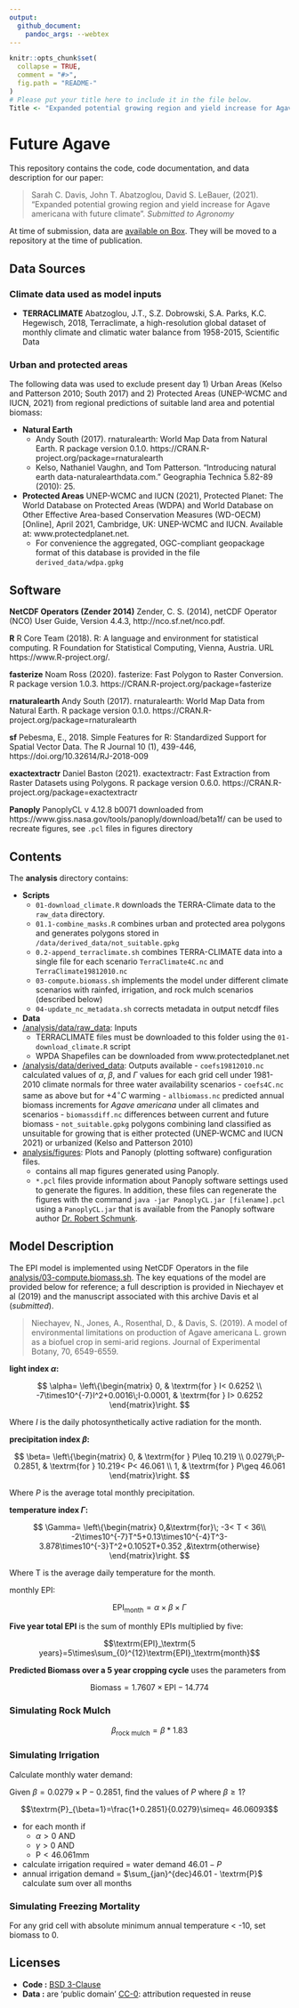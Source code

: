 ```yaml
---
output:
  github_document:
    pandoc_args: --webtex
---
```



```r
knitr::opts_chunk$set(
  collapse = TRUE,
  comment = "#>",
  fig.path = "README-"
)
# Please put your title here to include it in the file below.
Title <- "Expanded potential growing region and yield increase for Agave americana with future climate"
```

# Future Agave

This repository contains the code, code documentation, and data description for our paper:

> Sarah C. Davis, John T. Abatzoglou, David S. LeBauer, (2021). "Expanded potential growing region and yield increase for Agave americana with future climate". _Submitted to Agronomy_

At time of submission, data are [available on Box](https://arizona.box.com/s/kjecv66pe88gtwdw9h20u0yvbw5thzmu). They will be moved to a repository at the time of publication.

## Data Sources

### Climate data used as model inputs

* **TERRACLIMATE** Abatzoglou, J.T., S.Z. Dobrowski, S.A. Parks, K.C. Hegewisch, 2018, Terraclimate, a high-resolution global dataset of monthly climate and climatic water balance from 1958-2015, Scientific Data

### Urban and protected areas

The following data was used to exclude present day 1) Urban Areas (Kelso and Patterson 2010; South 2017) and 2) Protected Areas (UNEP-WCMC and IUCN, 2021) 
from regional predictions of suitable land area and potential biomass:


* **Natural Earth**
  * Andy South (2017). rnaturalearth: World Map Data from Natural Earth. 
R package version 0.1.0. https://CRAN.R-project.org/package=rnaturalearth
  * Kelso, Nathaniel Vaughn, and Tom Patterson. "Introducing natural earth data-naturalearthdata.com." Geographia Technica 5.82-89 (2010): 25.

* **Protected Areas** UNEP-WCMC and IUCN (2021), Protected Planet: The World Database on Protected Areas (WDPA) and World Database on Other Effective Area-based Conservation Measures (WD-OECM) [Online], April 2021, Cambridge, UK: UNEP-WCMC and IUCN. Available at: www.protectedplanet.net.
  * For convenience the aggregated, OGC-compliant geopackage format of this database is provided in the file `derived_data/wdpa.gpkg`

## Software 

**NetCDF Operators (Zender 2014)** Zender, C. S. (2014), netCDF Operator (NCO) User Guide, Version 4.4.3, http://nco.sf.net/nco.pdf. 

**R** R Core Team (2018). R: A language and environment for statistical
  computing. R Foundation for Statistical Computing, Vienna, Austria.
  URL https://www.R-project.org/.

**fasterize** Noam Ross (2020). fasterize: Fast Polygon to Raster Conversion. R package  version 1.0.3. https://CRAN.R-project.org/package=fasterize

**rnaturalearth** Andy South (2017). rnaturalearth: World Map Data from Natural Earth. R
  package version 0.1.0. https://CRAN.R-project.org/package=rnaturalearth

**sf**  Pebesma, E., 2018. Simple Features for R: Standardized Support for
  Spatial Vector Data. The R Journal 10 (1), 439-446,
  https://doi.org/10.32614/RJ-2018-009

**exactextractr**  Daniel Baston (2021). exactextractr: Fast Extraction from Raster Datasets
  using Polygons. R package version 0.6.0.
  https://CRAN.R-project.org/package=exactextractr

**Panoply** PanoplyCL v 4.12.8 b0071 downloaded from https://www.giss.nasa.gov/tools/panoply/download/beta1f/ can be used to recreate figures, see `.pcl` files in figures directory


## Contents


The **analysis** directory contains:

  - **Scripts**
    - `01-download_climate.R` downloads the TERRA-Climate data to the `raw_data` directory.
    - `01.1-combine_masks.R` combines urban and protected area polygons and generates polygons stored in `/data/derived_data/not_suitable.gpkg`
    - `0.2-append_terraclimate.sh` combines TERRA-CLIMATE data into a single file for each scenario `TerraClimate4C.nc` and `TerraClimate19812010.nc`
    - `03-compute.biomass.sh` implements the model under different climate scenarios with rainfed, irrigation, and rock mulch scenarios (described below)
    - `04-update_nc_metadata.sh` corrects metadata in output netcdf files
  - **Data**
  - [/analysis/data/raw_data](/analysis/data/raw_data): Inputs
    - TERRACLIMATE files must be downloaded to this folder using the `01-download_climate.R` script
    - WPDA Shapefiles can be downloaded from www.protectedplanet.net
  - [/analysis/data/derived_data](/analysis/data/derived_data): Outputs available
        - `coefs19812010.nc` calculated values of $\alpha$, $\beta$, and $\Gamma$ values for each grid cell under 1981-2010 climate normals for three water availability scenarios 
        - `coefs4C.nc` same as above but for $+4^\circ C$ warming
        - `allbiomass.nc` predicted annual biomass increments for _Agave americana_ under all climates and scenarios
        - `biomassdiff.nc` differences between current and future biomass
        - `not_suitable.gpkg` polygons combining land classified as unsuitable for growing that is either protected (UNEP-WCMC and IUCN 2021) or urbanized (Kelso and Patterson 2010)
  - [analysis/figures](/analysis/figures): Plots and Panoply (plotting software) configuration files. 
    - contains all map figures generated using Panoply. 
    - `*.pcl` files provide information about Panoply software settings used to generate the figures. In addition, these files can regenerate the figures with the command `java -jar PanoplyCL.jar [filename].pcl` using a `PanoplyCL.jar` that is available from the Panoply software author [Dr. Robert Schmunk](https://science.gsfc.nasa.gov/sed/bio/robert.b.schmunk).

## Model Description

The EPI model is implemented using NetCDF Operators in the file [analysis/03-compute.biomass.sh](analysis/03-compute.biomass.sh).
The key equations of the model are provided below for reference; a full description is provided in Niechayev et al (2019) and the manuscript associated with this archive Davis et al (_submitted_).

> Niechayev, N., Jones, A., Rosenthal, D., & Davis, S. (2019). A model of environmental limitations on production of Agave americana L. grown as a biofuel crop in semi-arid regions. Journal of Experimental Botany, 70, 6549-6559. 

**light index $\alpha$:**

$$
\alpha=
\left\{\begin{matrix}
0,                                   & \textrm{for } I< 0.6252 \\ 
-7\times10^{-7}I^2+0.0016\;I-0.0001, & \textrm{for } I> 0.6252 
\end{matrix}\right.
$$

Where $I$ is the daily photosynthetically active radiation for the month.

**precipitation index $\beta$:**

$$
\beta=
\left\{\begin{matrix}
0,                                   & \textrm{for } P\leq 10.219 \\ 
0.0279\;P-0.2851,                                   & \textrm{for } 10.219< P< 46.061 \\ 
1, & \textrm{for } P\geq 46.061 
\end{matrix}\right.
$$

Where $P$ is the average total monthly precipitation.

**temperature index $\Gamma$:**

$$
\Gamma=
\left\{\begin{matrix}
0,&\textrm{for}\; -3< T < 36\\
-2\times10^{-7}T^5+0.13\times10^{-4}T^3-3.878\times10^{-3}T^2+0.1052T+0.352 ,&\textrm{otherwise}
\end{matrix}\right.
$$

Where T is the average daily temperature for the month.

monthly EPI:

$$\textrm{EPI}_\textrm{month}=\alpha\times\beta\times\Gamma$$

**Five year total EPI** is the sum of monthly EPIs multiplied by five:

$$\textrm{EPI}_\textrm{5 years}=5\times\sum_{0}^{12}\textrm{EPI}_\textrm{month}$$

**Predicted Biomass over a 5 year cropping cycle** uses the parameters from 

$$\textrm{Biomass}=1.7607\times\textrm{EPI}-14.774$$

### Simulating Rock Mulch


$$\beta_{\textrm{rock mulch}}=\beta * 1.83$$


### Simulating Irrigation

Calculate monthly water demand: 

Given $\beta = 0.0279\times\textrm{P}-0.2851$, find the values of $P$ where $\beta\geq 1$?


$$\textrm{P}_{\beta=1}=\frac{1+0.2851}{0.0279}\simeq= 46.06093$$


  - for each month if
    - $\alpha > 0$ AND
    - $\gamma > 0$ AND
    - $\textrm{P} < 46.061\textrm{mm}$
  - calculate irrigation required = water demand $46.01  - P$
  - annual irrigation demand = $\sum_{jan}^{dec}46.01 - \textrm{P}$ calculate sum over all months

### Simulating Freezing Mortality

For any grid cell with absolute minimum annual temperature < -10, set biomass to 0. 


## Licenses

* **Code :** [BSD 3-Clause](https://opensource.org/licenses/BSD-3-Clause)
* **Data :** are 'public domain' [CC-0](http://creativecommons.org/publicdomain/zero/1.0/): attribution requested in reuse




